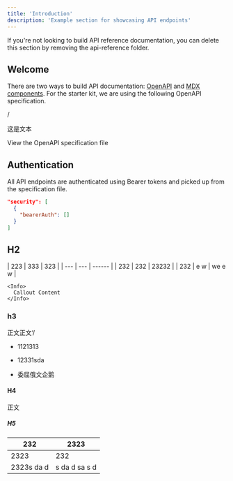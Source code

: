 ```yaml
---
title: 'Introduction'
description: 'Example section for showcasing API endpoints'
---
```


<Note>
  If you're not looking to build API reference documentation, you can delete
  this section by removing the api-reference folder.
</Note>

## Welcome

There are two ways to build API documentation: [OpenAPI](https://mintlify.com/docs/api-playground/openapi/setup) and [MDX components](https://mintlify.com/docs/api-playground/mdx/configuration). For the starter kit, we are using the following OpenAPI specification.

/

这是文本

<Card title="Plant Store Endpoints" icon="leaf" href="https://github.com/mintlify/starter/blob/main/api-reference/openapi.json">
  View the OpenAPI specification file
</Card>

## Authentication

All API endpoints are authenticated using Bearer tokens and picked up from the specification file.

```json
"security": [
  {
    "bearerAuth": []
  }
]
```

## H2

<AccordionGroup>
  <Accordion title="New Accordion" defaultOpen="false">
    | 223 | 333 | 323    |
    | --- | --- | ------ |
    | 232 | 232 | 23232  |
    | 232 | e w | we e w |

    <Info>
      Callout Content
    </Info>
  </Accordion>

  <Accordion title="New Accordion" defaultOpen="false" />
</AccordionGroup>

### h3

正文正文‘/

* 1121313

* 12331sda

* 委屈俄文企鹅

#### H4

正文

##### H5

| 232        | 2323          |
| ---------- | ------------- |
| 2323       | 232           |
| 2323s da d | s da d sa s d |

##
